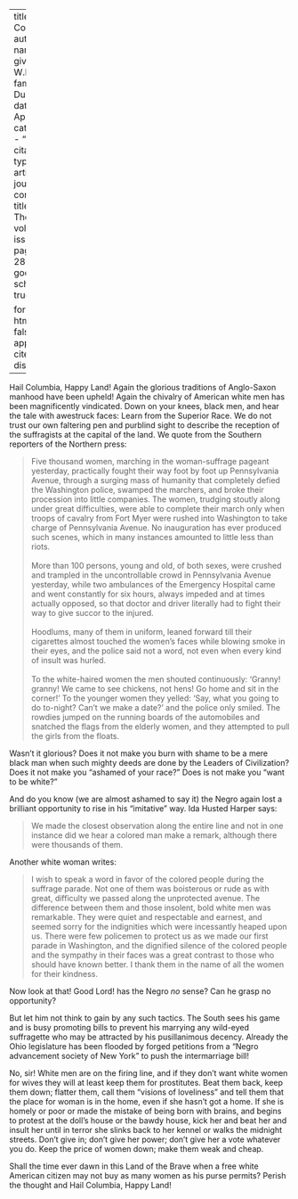 
---
title: 'Hail Columbia'
author:
  - name:
      given: W.E.B.
      family: Du Bois
date: Apr. 1913
categories: 
  - ""
citation: 
  type: article-journal
  container-title: The Crisis
  volume: 5
  issue: 6
  page: 289-290
google-scholar: true

format:
  html:
    toc: false
    appendix-cite-as: display
---



Hail Columbia, Happy Land! Again the glorious traditions of Anglo-Saxon
manhood have been upheld! Again the chivalry of American white men has
been magnificently vindicated. Down on your knees, black men, and hear
the tale with awestruck faces: Learn from the Superior Race. We do not
trust our own faltering pen and purblind sight to describe the reception
of the suffragists at the capital of the land. We quote from the
Southern reporters of the Northern press:

> Five thousand women, marching in the woman-suffrage pageant yesterday,
practically fought their way foot by foot up Pennsylvania Avenue,
through a surging mass of humanity that completely defied the Washington
police, swamped the marchers, and broke their procession into little
companies. The women, trudging stoutly along under great difficulties,
were able to complete their march only when troops of cavalry from Fort
Myer were rushed into Washington to take charge of Pennsylvania Avenue.
No inauguration has ever produced such scenes, which in many instances
amounted to little less than riots.    
> &nbsp;     
> More than 100 persons, young and old, of both sexes, were crushed and
trampled in the uncontrollable crowd in Pennsylvania Avenue yesterday,
while two ambulances of the Emergency Hospital came and went constantly
for six hours, always impeded and at times actually opposed, so that doctor and driver literally had to fight their way to give succor to the injured.    
> &nbsp;     
> Hoodlums, many of them in uniform, leaned forward till their
cigarettes almost touched the women's faces while blowing smoke in their
eyes, and the police said not a word, not even when every kind of insult
was hurled.    
> &nbsp;     
> To the white-haired women the men shouted continuously: 'Granny!
granny! We came to see chickens, not hens! Go home and sit in the
corner!' To the younger women they yelled: 'Say, what you going to do
to-night? Can't we make a date?' and the police only smiled. The
rowdies jumped on the running boards of the automobiles and snatched the
flags from the elderly women, and they attempted to pull the girls from
the floats.

Wasn't it glorious? Does it not make you burn with shame to be a mere
black man when such mighty deeds are done by the Leaders of
Civilization? Does it not make you "ashamed of your race?" Does is not
make you "want to be white?"

And do you know (we are almost ashamed to say it) the Negro again lost a
brilliant opportunity to rise in his "imitative" way. Ida Husted Harper
says:

> We made the closest observation along the entire line and not in one
instance did we hear a colored man make a remark, although there were
thousands of them.

Another white woman writes:

> I wish to speak a word in favor of the colored people during the
suffrage parade. Not one of them was boisterous or rude as with great,
difficulty we passed along the unprotected avenue. The difference
between them and those insolent, bold white men was remarkable. They
were quiet and respectable and earnest, and seemed sorry for the
indignities which were incessantly heaped upon us. There were few
policemen to protect us as we made our first parade in Washington, and the dignified silence of the colored people and the sympathy in their faces was a great contrast to those who should have known better. I thank them in the name of all the women for their
kindness.

Now look at that! Good Lord! has the Negro *no* sense? Can he grasp no
opportunity?

But let him not think to gain by any such tactics. The South sees his
game and is busy promoting bills to prevent his marrying any wild-eyed
suffragette who may be attracted by his pusillanimous decency. Already
the Ohio legislature has been flooded by forged petitions from a "Negro
advancement society of New York" to push the intermarriage bill!

No, sir! White men are on the firing line, and if they don't want white
women for wives they will at least keep them for prostitutes. Beat them
back, keep them down; flatter them, call them "visions of loveliness" and tell them that the place for woman is in the home, even if she hasn't got a home. If she is homely or poor or made the mistake of being
born with brains, and begins to protest at the doll's house or the bawdy
house, kick her and beat her and insult her until in terror she slinks
back to her kennel or walks the midnight streets. Don't give in; don't
give her power; don't give her a vote whatever you do. Keep the price of
women down; make them weak and cheap.

Shall the time ever dawn in this Land of the Brave when a free white
American citizen may not buy as many women as his purse permits? Perish
the thought and Hail Columbia, Happy Land!

